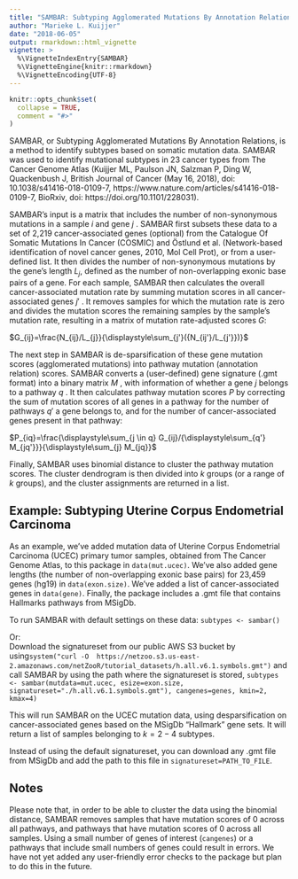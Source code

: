 ```yaml
---
title: "SAMBAR: Subtyping Agglomerated Mutations By Annotation Relations"
author: "Marieke L. Kuijjer"
date: "2018-06-05"
output: rmarkdown::html_vignette
vignette: >
  %\VignetteIndexEntry{SAMBAR}
  %\VignetteEngine{knitr::rmarkdown}
  %\VignetteEncoding{UTF-8}
---
```


```r
knitr::opts_chunk$set(
  collapse = TRUE,
  comment = "#>"
)
```

SAMBAR, or Subtyping Agglomerated Mutations By Annotation Relations, is a method to identify subtypes based on somatic mutation data. SAMBAR was used to identify mutational subtypes in 23 cancer types from The Cancer Genome Atlas (Kuijjer ML, Paulson JN, Salzman P, Ding W, Quackenbush J, British Journal of Cancer (May 16, 2018), doi: 10.1038/s41416-018-0109-7, https://www.nature.com/articles/s41416-018-0109-7, BioRxiv, doi: https://doi.org/10.1101/228031).

SAMBAR's input is a matrix that includes the number of non-synonymous mutations in a sample $i$ and gene $j$ . SAMBAR first subsets these data to a set of 2,219 cancer-associated genes (optional) from the Catalogue Of Somatic Mutations In Cancer (COSMIC) and Östlund et al. (Network-based identification of novel cancer genes, 2010, Mol Cell Prot), or from a user-defined list. It then divides the number of non-synonymous mutations by the gene's length $L_j$, defined as the number of non-overlapping exonic base pairs of a gene. For each sample, SAMBAR then calculates the overall cancer-associated mutation rate by summing mutation scores in all cancer-associated genes $j'$ . It removes samples for which the mutation rate is zero and divides the mutation scores the remaining samples by the sample's mutation rate, resulting in a matrix of mutation rate-adjusted scores $G$:

$G_{ij}=\frac{N_{ij}/L_{j}}{\displaystyle\sum_{j'}({N_{ij'}/L_{j'}})}$

The next step in SAMBAR is de-sparsification of these gene mutation scores (agglomerated mutations) into pathway mutation (annotation relation) scores. SAMBAR converts a (user-defined) gene signature (.gmt format) into a binary matrix $M$ , with information of whether a gene $j$ belongs to a pathway $q$ . It then calculates pathway mutation scores $P$ by correcting the sum of mutation scores of all genes in a pathway for the number of pathways $q'$ a gene belongs to, and for the number of cancer-associated genes present in that pathway:

$P_{iq}=\frac{\displaystyle\sum_{j \in q} G_{ij}/{\displaystyle\sum_{q'} M_{jq'}}}{\displaystyle\sum_{j} M_{jq}}$

Finally, SAMBAR uses binomial distance to cluster the pathway mutation scores. The cluster dendrogram is then divided into $k$ groups (or a range of $k$ groups), and the cluster assignments are returned in a list.


## Example: Subtyping Uterine Corpus Endometrial Carcinoma

As an example, we've added mutation data of Uterine Corpus Endometrial Carcinoma (UCEC) primary tumor samples, obtained from The Cancer Genome Atlas, to this package in `data(mut.ucec)`. We've also added gene lengths (the number of non-overlapping exonic base pairs) for 23,459 genes (hg19) in `data(exon.size)`. We've added a list of cancer-associated genes in `data(gene)`. Finally, the package includes a .gmt file that contains Hallmarks pathways from MSigDb.

To run SAMBAR with default settings on these data:
`subtypes <- sambar()`

Or:
<br>Download the signatureset from our public AWS S3 bucket by using`system("curl -O  https://netzoo.s3.us-east-2.amazonaws.com/netZooR/tutorial_datasets/h.all.v6.1.symbols.gmt")` and call SAMBAR  by using the path where the signatureset is stored, `subtypes <- sambar(mutdata=mut.ucec, esize=exon.size, signatureset="./h.all.v6.1.symbols.gmt"), cangenes=genes, kmin=2, kmax=4)`

This will run SAMBAR on the UCEC mutation data, using desparsification on cancer-associated genes based on the MSigDb "Hallmark" gene sets. It will return a list of samples belonging to $k=2-4$ subtypes.

Instead of using the default signatureset, you can download any .gmt file from MSigDb and add the path to this file in `signatureset=PATH_TO_FILE`.

## Notes

Please note that, in order to be able to cluster the data using the binomial distance, SAMBAR removes samples that have mutation scores of 0 across all pathways, and pathways that have mutation scores of 0 across all samples. Using a small number of genes of interest (`cangenes`) or a pathways that include small numbers of genes could result in errors. We have not yet added any user-friendly error checks to the package but plan to do this in the future.
